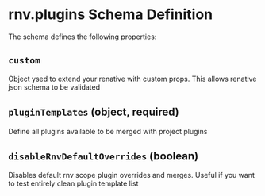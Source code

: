 # rnv.plugins Schema Definition

The schema defines the following properties:

## `custom`

Object ysed to extend your renative with custom props. This allows renative json schema to be validated

## `pluginTemplates` (object, required)

Define all plugins available to be merged with project plugins

## `disableRnvDefaultOverrides` (boolean)

Disables default rnv scope plugin overrides and merges. Useful if you want to test entirely clean plugin template list